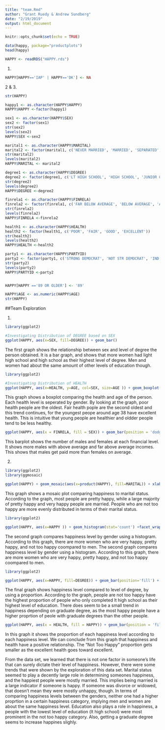 ```yaml
---
title: "team.Rmd"
author: "Grant Ruedy & Andrew Sundberg"
date: "2/19/2019"
output: html_document
---
```


```r
knitr::opts_chunk$set(echo = TRUE)
```


```r
data(happy, package="productplots")
head(happy)

HAPPY <- readRDS("HAPPY.rds")

```


1.
```r
HAPPY[HAPPY=='IAP' | HAPPY=='DK'] <- NA

```

2 & 3.
```r
str(HAPPY)

happy1 <- as.character(HAPPY$HAPPY)
HAPPY$HAPPY <-factor(happy1)

sex1 <- as.character(HAPPY$SEX)
sex2 <- factor(sex1)
str(sex2)
levels(sex2)
HAPPY$SEX <-sex2

marital1 <- as.character(HAPPY$MARITAL)
marital2 <- factor(marital1, c('NEVER MARRIED', 'MARRIED', 'SEPARATED', 'DIVORCED', 'WIDOWED'))
str(marital2)
levels(marital2)
HAPPY$MARITAL <- marital2

degree1 <- as.character(HAPPY$DEGREE)
degree2 <- factor(degree1, c('LT HIGH SCHOOL', 'HIGH SCHOOL', 'JUNIOR COLLEGE', 'BACHELOR', 'GRADUATE'))
str(degree2)
levels(degree2)
HAPPY$DEGREE <-degree2

finrela1 <- as.character(HAPPY$FINRELA)
finrela2 <- factor(finrela1, c('FAR BELOW AVERAGE', 'BELOW AVERAGE', 'AVERAGE', 'ABOVE AVERAGE', 'FAR ABOVE AVERAGE'))
str(finrela2)
levels(finrela2)
HAPPY$FINRELA <-finrela2

health1 <- as.character(HAPPY$HEALTH)
health2 <- factor(health1, c('POOR', 'FAIR', 'GOOD', 'EXCELLENT'))
str(health2)
levels(health2)
HAPPY$HEALTH <-health2

party1 <- as.character(HAPPY$PARTYID)
party2 <- factor(party1, c('STRONG DEMOCRAT', 'NOT STR DEMOCRAT', 'IND,NEAR DEM', 'INDEPENDENT', 'IND,NEAR REP', 'NOT STR REPUBLICAN', 'STRONG REPUBLICAN', 'OTHER PARTY'))
str(party2)
levels(party2)
HAPPY$PARTYID <-party2


HAPPY[HAPPY =='89 OR OLDER'] <- '89'

HAPPY$AGE <- as.numeric(HAPPY$AGE)
str(HAPPY)

```



##Team Exploration

1.
```r
library(ggplot2)

#Investigating Distribution of DEGREE based on SEX
ggplot(HAPPY, aes(x=SEX, fill=DEGREE)) + geom_bar()

```


The first graph shows the relationship between sex and level of degree the person obtained. It is a bar graph, and shows that more women had light high school and high school as their highest level of degree. Men and women had about the same amount of other levels of education though.  


```r
library(ggplot2)

#Investigating Distribution of HEALTH
ggplot(HAPPY, aes(x=HEALTH, y=AGE, col=SEX, size=AGE )) + geom_boxplot(na.rm=TRUE) 
```

This graph shows a boxplot comparing the health and age of the person. Each health level is seperated by gender. By looking at the graph, poor health people are the oldest. Fair health pople are the second oldest and this trend continues, for the youngest peope around age 38 have excellent health. This is intuitive that young people are healthier and oldder people tend to be less healthy.


```r
ggplot(HAPPY, aes(x = FINRELA, fill = SEX)) + geom_bar(position = 'dodge')
```

This barplot shows the number of males and females at each financial level.  It shows more males with above average and far above average incomes.  This shows that males get paid more than females on average.





2.
```r
library(ggplot2)
library(ggmosaic)

ggplot(HAPPY) + geom_mosaic(aes(x=product(HAPPY), fill=MARITAL)) + xlab('Happiness Level')+ ylab('Marital Status') + ggtitle('Marital Status Vs Happiness Level')
```

This graph shows a mosaic plot comparing happiness to marital status. According to the graph, most people are pretty happy, while a large majority of pretty happy and very happy people are married. People who are not too happy are more evenly distributed in terms of their marital status.


```r
library(ggplot2)

ggplot(HAPPY, aes(x=HAPPY )) + geom_histogram(stat='count') +facet_wrap(~SEX) +coord_flip() +ylab('Happiness Level')+ ggtitle('Gender Vs Happiness Level')
```

The second graph compares happiness level by gender using a histogram. According to this graph, there are more women who are very happy, pretty happy, and not too happy coompared to men. The second graph compares happiness level by gender using a histogram. According to this graph, there are more women who are very happy, pretty happy, and not too happy coompared to men.


```r
library(ggplot2)

ggplot(HAPPY, aes(x=HAPPY, fill=DEGREE)) + geom_bar(position='fill') + ylab('proportion') + xlab('Happiness Level')+ ggtitle('Level of Degree Vs Happiness')
```

The final graph shows happiness level compared to level of degree, by using a proportion. According to the graph, people are not too happy have the highest proportion of people who only completed lt high school as their highest level of education. There does seem to be a small trend in happiness depending on graduate degree, as the most happy people have a higher proprtion of peole with graduate degrees than the other people.


```r
ggplot(HAPPY, aes(x = HEALTH, fill = HAPPY)) + geom_bar(position = 'fill')
```
 
In this graph it shows the proportion of each happiness level according to each happiness level.  We can conclude from this graph that happiness and health have a positive relationship.  The "Not Too Happy" proportion gets smaller as the excellent health goes toward excellent.




From the data set, we learned that there is not one factor in someone's life that can surely dictate their level of happiness. However, there were some trends that were shown by the exploration of this data set. Marital status seemed to play a decently large role in determining someones happiness, and the happiest people were mostly married. This implies being married is a large indicator if someone is happy. If someone was divorce or widowed, that doesn't mean they were mostly unhappy, though. In terms of comparing happiness levels between the genders, neither one had a higher proprtion in a certain happiness category, implying men and women are about the same happiness level. Education also plays a role in happiness, a people with the lowest level of education (lt high school) were most prominent in the not too happy category. Also, getting a graduate degree seems to increase happines slighly.
  
